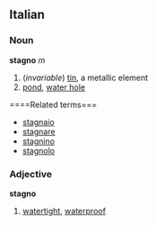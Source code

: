 ==Italian==
===Noun===
'''stagno''' ''m''

# (''invariable'') [[tin]], a metallic element
# [[pond]], [[water hole]]

====Related terms===
*[[stagnaio]]
*[[stagnare]]
*[[stagnino]]
*[[stagnolo]]

===Adjective===
'''stagno'''

# [[watertight]], [[waterproof]]